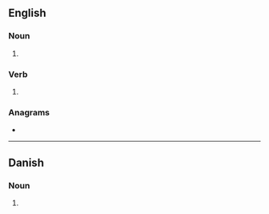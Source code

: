 ==English==

===Noun===
{{head|en|noun plural form}}

# {{plural of|garner|lang=en}}

===Verb===
{{head|en|verb form}}

# {{en-third-person singular of|garner}}

===Anagrams===
* {{l|en|rangers}}

----

==Danish==

===Noun===
{{head|da|noun form|g=n}}

# {{genitive plural indefinite of|garn|lang=da}}